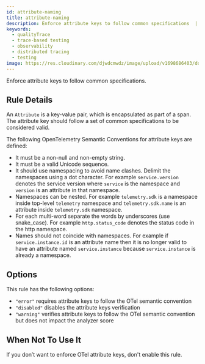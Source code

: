 ```yaml
---
id: attribute-naming
title: attribute-naming
description: Enforce attribute keys to follow common specifications  | The Tracetest Analyzer analyzes OpenTelemetry traces
keywords:
  - qualityTrace
  - trace-based testing
  - observability
  - distributed tracing
  - testing
image: https://res.cloudinary.com/djwdcmwdz/image/upload/v1698686403/docs/Blog_Thumbnail_14_rsvkmo.jpg
---
```


Enforce attribute keys to follow common specifications.

## Rule Details

An `Attribute` is a key-value pair, which is encapsulated as part of a span. The attribute key should follow a set of common specifications to be considered valid.

The following OpenTelemetry Semantic Conventions for attribute keys are defined:

- It must be a non-null and non-empty string.
- It must be a valid Unicode sequence.
- It should use namespacing to avoid name clashes. Delimit the namespaces using a dot character. For example `service.version` denotes the service version where `service` is the namespace and `version` is an attribute in that namespace.
- Namespaces can be nested. For example `telemetry.sdk` is a namespace inside top-level `telemetry` namespace and `telemetry.sdk.name` is an attribute inside `telemetry.sdk` namespace.
- For each multi-word separate the words by underscores (use snake_case). For example `http.status_code` denotes the status code in the http namespace.
- Names should not coincide with namespaces. For example if `service.instance.id` is an attribute name then it is no longer valid to have an attribute named `service.instance` because `service.instance` is already a namespace.

## Options

This rule has the following options:

- `"error"` requires attribute keys to follow the OTel semantic convention
- `"disabled"` disables the attribute keys verification
- `"warning"` verifies attribute keys to follow the OTel semantic convention but does not impact the analyzer score

## When Not To Use It

If you don’t want to enforce OTel attribute keys, don't enable this rule.
